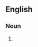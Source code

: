 {{also|subdiscipline}}
==English==

===Noun===
{{en-noun|head=[[sub]]-[[discipline]]}}

# {{alternative spelling of|en|subdiscipline}}